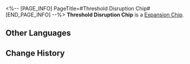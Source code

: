<%-- [PAGE_INFO]
PageTitle=#Threshold Disruption Chip#
[END_PAGE_INFO] --%>
{{Item Infobox
|id          = 250212
|image       = Item Threshold Disruption Chip.png
|type        = Expansion Chip
|invCategory = 
|rarity      = 3
|effect      = When attacking enemy targets with HP percentage greater than a certain amount, greatly increases the DMG dealt by the attack.
|description = A game item in Aetherium Wars. Aether Spirits will gain a special enhanced ability after equipping it.
}}
'''Threshold Disruption Chip''' is a [[Expansion Chip]].

==Other Languages==
{{Other Languages
|en   = Threshold Disruption Chip
|zhs  = 阈值破坏芯片
|zht  = 閾值破壞晶片
|ja   = チップ「スレッショルドブレイク」
|ko   = 역치 파괴 칩
|es   = Chip de interrupción de umbral
|fr   = Puce de seuil de rupture
|ru   = Чип разрушения пороговой величины
|th   = ชิปทะลวงพิสัย
|vi   = Chip Phá Hoại Ngưỡng
|de   = Chip: Grenzwertstörung
|id   = Threshold Disruption Chip
|pt   = Chip de Interrupção de Limite
}}

==Change History==
{{Change History|1.4}}